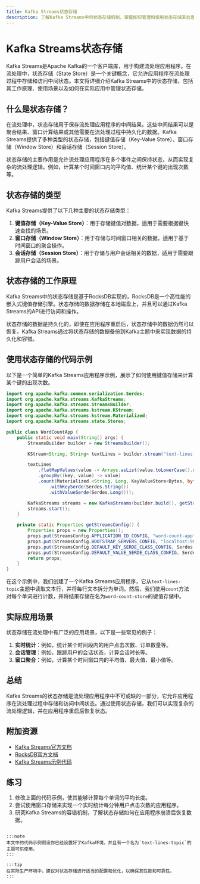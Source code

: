 ```yaml
---
title: Kafka Streams状态存储
description: 了解Kafka Streams中的状态存储机制，掌握如何管理和使用状态存储来处理流数据。
---
```


# Kafka Streams状态存储

Kafka Streams是Apache Kafka的一个客户端库，用于构建流处理应用程序。在流处理中，状态存储（State Store）是一个关键概念，它允许应用程序在流处理过程中存储和访问中间状态。本文将详细介绍Kafka Streams中的状态存储，包括其工作原理、使用场景以及如何在实际应用中管理状态存储。

## 什么是状态存储？

在流处理中，状态存储用于保存流处理应用程序的中间结果。这些中间结果可以是聚合结果、窗口计算结果或其他需要在流处理过程中持久化的数据。Kafka Streams提供了多种类型的状态存储，包括键值存储（Key-Value Store）、窗口存储（Window Store）和会话存储（Session Store）。

状态存储的主要作用是允许流处理应用程序在多个事件之间保持状态，从而实现复杂的流处理逻辑。例如，计算某个时间窗口内的平均值、统计某个键的出现次数等。

## 状态存储的类型

Kafka Streams提供了以下几种主要的状态存储类型：

1. **键值存储（Key-Value Store）**：用于存储键值对数据，适用于需要根据键快速查找的场景。
2. **窗口存储（Window Store）**：用于存储与时间窗口相关的数据，适用于基于时间窗口的聚合操作。
3. **会话存储（Session Store）**：用于存储与用户会话相关的数据，适用于需要跟踪用户会话的场景。

## 状态存储的工作原理

Kafka Streams中的状态存储是基于RocksDB实现的，RocksDB是一个高性能的嵌入式键值存储引擎。状态存储的数据存储在本地磁盘上，并且可以通过Kafka Streams的API进行访问和操作。

状态存储的数据是持久化的，即使在应用程序重启后，状态存储中的数据仍然可以恢复。Kafka Streams通过将状态存储的数据备份到Kafka主题中来实现数据的持久化和容错。

## 使用状态存储的代码示例

以下是一个简单的Kafka Streams应用程序示例，展示了如何使用键值存储来计算某个键的出现次数。

```java
import org.apache.kafka.common.serialization.Serdes;
import org.apache.kafka.streams.KafkaStreams;
import org.apache.kafka.streams.StreamsBuilder;
import org.apache.kafka.streams.kstream.KStream;
import org.apache.kafka.streams.kstream.Materialized;
import org.apache.kafka.streams.state.Stores;

public class WordCountApp {
    public static void main(String[] args) {
        StreamsBuilder builder = new StreamsBuilder();

        KStream<String, String> textLines = builder.stream("text-lines-topic");

        textLines
            .flatMapValues(value -> Arrays.asList(value.toLowerCase().split("\\W+")))
            .groupBy((key, value) -> value)
            .count(Materialized.<String, Long, KeyValueStore<Bytes, byte[]>>as("word-count-store")
                .withKeySerde(Serdes.String())
                .withValueSerde(Serdes.Long()));

        KafkaStreams streams = new KafkaStreams(builder.build(), getStreamsConfig());
        streams.start();
    }

    private static Properties getStreamsConfig() {
        Properties props = new Properties();
        props.put(StreamsConfig.APPLICATION_ID_CONFIG, "word-count-app");
        props.put(StreamsConfig.BOOTSTRAP_SERVERS_CONFIG, "localhost:9092");
        props.put(StreamsConfig.DEFAULT_KEY_SERDE_CLASS_CONFIG, Serdes.String().getClass().getName());
        props.put(StreamsConfig.DEFAULT_VALUE_SERDE_CLASS_CONFIG, Serdes.String().getClass().getName());
        return props;
    }
}
```

在这个示例中，我们创建了一个Kafka Streams应用程序，它从`text-lines-topic`主题中读取文本行，并将每行文本拆分为单词。然后，我们使用`count`方法对每个单词进行计数，并将结果存储在名为`word-count-store`的键值存储中。

## 实际应用场景

状态存储在流处理中有广泛的应用场景，以下是一些常见的例子：

1. **实时统计**：例如，统计某个时间段内的用户点击次数、订单数量等。
2. **会话管理**：例如，跟踪用户的会话状态，计算会话时长等。
3. **窗口聚合**：例如，计算某个时间窗口内的平均值、最大值、最小值等。

## 总结

Kafka Streams的状态存储是流处理应用程序中不可或缺的一部分，它允许应用程序在流处理过程中存储和访问中间状态。通过使用状态存储，我们可以实现复杂的流处理逻辑，并在应用程序重启后恢复状态。

## 附加资源

- [Kafka Streams官方文档](https://kafka.apache.org/documentation/streams/)
- [RocksDB官方文档](https://rocksdb.org/)
- [Kafka Streams示例代码](https://github.com/apache/kafka/tree/trunk/streams/examples)

## 练习

1. 修改上面的代码示例，使其能够计算每个单词的平均长度。
2. 尝试使用窗口存储来实现一个实时统计每分钟用户点击次数的应用程序。
3. 研究Kafka Streams的容错机制，了解状态存储如何在应用程序崩溃后恢复数据。
```

:::note
本文中的代码示例假设你已经设置好了Kafka环境，并且有一个名为`text-lines-topic`的主题可供使用。
:::

:::tip
在实际生产环境中，建议对状态存储进行适当的配置和优化，以确保其性能和可靠性。
:::